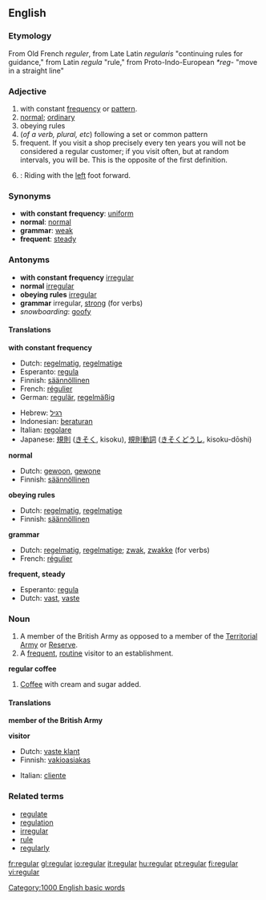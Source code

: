 ==English==

===Etymology===
From Old French ''reguler'', from Late Latin ''regularis'' "continuing rules for guidance," from Latin ''regula'' "rule," from Proto-Indo-European ''*reg-'' "move in a straight line"

===Adjective===
{{en-adj}}

# <!--DefA-->with constant [[frequency]] or [[pattern]].
# <!--DefB-->[[normal]]; [[ordinary]]
# <!--DefC-->obeying rules
# <!--DefD--> {{grammar}} (''of a verb, plural, etc'') following a set or common pattern
# <!--DefE-->frequent. If you visit a shop precisely every ten years  you will not be considered a regular customer; if you visit often, but at random intervals, you will be. This is the opposite of the first definition.
# {{snowboarding}}: Riding with the [[left]] foot forward.

===Synonyms===
*<!--DefA-->'''with constant frequency''': [[uniform]]
*<!--DefB-->'''normal''': [[normal]]
*<!--DefD-->'''grammar''': [[weak]]
*<!--DefE-->'''frequent''': [[steady]]

===Antonyms===
*<!--DefA-->'''with constant frequency''' [[irregular]]
*<!--DefB-->'''normal''' [[irregular]]
*<!--DefC-->'''obeying rules''' [[irregular]]
*<!--DefD-->'''grammar''' irregular, [[strong]] (for verbs)
* ''snowboarding'': [[goofy]]

====Translations====
<!--DefA--> '''with constant frequency'''
{{top}}
*Dutch: [[regelmatig]], [[regelmatige]]
*Esperanto: [[regula]]
*Finnish: [[säännöllinen]]
*French: [[régulier]]
*German: [[regulär]], [[regelmäßig]]
{{mid}}
*Hebrew: [[רגיל]]
*Indonesian: [[atur|beraturan]]
*Italian: [[regolare]]
*Japanese: [[規則]] ([[きそく]], kisoku), [[規則]][[動詞]] ([[きそく]][[どうし]], kisoku-dōshi)
{{bottom}}

<!--Def--> '''normal'''
{{top}}
*Dutch: [[gewoon]], [[gewone]]
*Finnish: [[säännöllinen]]
{{mid}}
{{bottom}}

<!--DefC--> '''obeying rules'''
{{top}}
*Dutch: [[regelmatig]], [[regelmatige]]
*Finnish: [[säännöllinen]]
{{mid}}
{{bottom}}

<!--DefD--> '''grammar'''
{{top}}
*Dutch: [[regelmatig]], [[regelmatige]]; [[zwak]], [[zwakke]] (for verbs)
*French: [[régulier]]
{{mid}}
{{bottom}}

<!--DefE--> '''frequent, steady'''
{{top}}
*Esperanto: [[regula]]
*Dutch: [[vast]], [[vaste]]
{{mid}}
{{bottom}}

===Noun===
{{en-noun}}

# <!--DefG-->A member of the British Army as opposed to a member of the [[Territorial Army]] or [[Reserve]].
# <!--DefH-->A [[frequent]], [[routine]] visitor to an establishment.

'''regular coffee'''

# [[Coffee]] with cream and sugar added.

====Translations====
'''member of the British Army'''
{{top}}
{{mid}}
{{bottom}}

'''visitor'''
{{top}}
*Dutch: [[vaste klant]] {{m}}
*Finnish: [[vakioasiakas]]
{{mid}}
*Italian: [[cliente]] {{mf}}
{{bottom}}

===Related terms===
*[[regulate]]
*[[regulation]]
*[[irregular]]
*[[rule]]
*[[regularly]]

[[Category:1000 English basic words]]

[[fr:regular]]
[[gl:regular]]
[[io:regular]]
[[it:regular]]
[[hu:regular]]
[[pt:regular]]
[[fi:regular]]
[[vi:regular]]